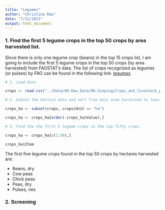 ```yaml
---
title: "Legumes"
author: "Christina Raw"
date: "7/12/2021"
output: html_document
---
```


### 1. Find the first 5 legume crops in the top 50 crops by area harvested list.

Since there is only one legume crop (beans) in the top 15 crops list, I am going to include the first 5 legume crops
in the top 50 crops (by area harvested) from FAOSTAT's data. The list of crops recognized as legumes (or pulses) 
by FAO can be found in the following link: [legumes](https://www.fao.org/waicent/faoinfo/economic/faodef/faodefe.htm#NOTE)

```r

# 1. Load data

crops <- read.csv("../Data/00.Raw_Data/00.Scoping/Crops_and_livestock_products/Crops/FAOSTATcrops_primary_total_2019.csv")

# 2. Subset the hectare data and sort from most area harvested to least area harvested

crops_ha <- subset(crops, crops$Unit == "ha")

crops_ha <- crops_ha[order(-crops_ha$Value),]

# 3. Find the the first 5 legume crops in the top fifty crops. 

crops_ha <- crops_ha[c(1:50),]

crops_ha$Item

```

The first five legume crops found in the top 50 crops by hectares harvested are:

  - Beans, dry
  - Cow peas
  - Chick peas
  - Peas, dry
  - Pulses, nes
  
### 2. Screening


